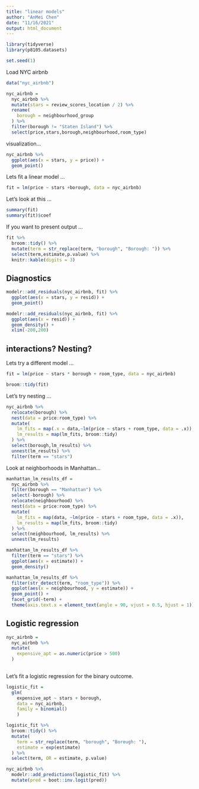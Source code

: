 ```yaml
---
title: "linear models"
author: "AnMei Chen"
date: "11/16/2021"
output: html_document
---
```


```r
library(tidyverse)
library(p8105.datasets)

set.seed(1)

```


Load NYC airbnb

```r
data("nyc_airbnb")

nyc_airbnb = 
  nyc_airbnb %>% 
  mutate(stars = review_scores_location / 2) %>% 
  rename(
    borough = neighbourhood_group
  ) %>% 
  filter(borough != "Staten Island") %>% 
  select(price,stars,borough,neighbourhood,room_type)
```

visualization...

```r
nyc_airbnb %>% 
  ggplot(aes(x = stars, y = price)) +
  geom_point()
```

Lets fit a linear model ...

```r
fit = lm(price ~ stars +borough, data = nyc_airbnb)
```

Let's look at this ...

```r
summary(fit)
summary(fit)$coef

```

If you want to present output ...

```r
fit %>% 
  broom::tidy() %>% 
  mutate(term = str_replace(term, "borough", "Borough: ")) %>% 
  select(term,estimate,p.value) %>% 
  knitr::kable(digits = 3)
```

## Diagnostics

```r

modelr::add_residuals(nyc_airbnb, fit) %>% 
  ggplot(aes(x = stars, y = resid)) +
  geom_point()

modelr::add_residuals(nyc_airbnb, fit) %>% 
  ggplot(aes(x = resid)) +
  geom_density() +
  xlim(-200,200)


```

## interactions? Nesting?

Lets try a different model ...

```r
fit = lm(price ~ stars * borough + room_type, data = nyc_airbnb)

broom::tidy(fit)
```

Let's try nesting ...

```r
nyc_airbnb %>% 
  relocate(borough) %>% 
  nest(data = price:room_type) %>% 
  mutate(
    lm_fits = map(.x = data,~lm(price ~ stars + room_type, data = .x)),
    lm_results = map(lm_fits, broom::tidy)
  ) %>% 
  select(borough,lm_results) %>% 
  unnest(lm_results) %>% 
  filter(term == "stars")
```

Look at neighborhoods in Manhattan...

```r
manhattan_lm_results_df = 
  nyc_airbnb %>% 
  filter(borough == "Manhattan") %>% 
  select(-borough) %>% 
  relocate(neighbourhood) %>% 
  nest(data = price:room_type) %>% 
  mutate(
    lm_fits = map(data, ~lm(price ~ stars + room_type, data = .x)),
    lm_results = map(lm_fits, broom::tidy)
  ) %>% 
  select(neighbourhood, lm_results) %>% 
  unnest(lm_results)

manhattan_lm_results_df %>% 
  filter(term == "stars") %>% 
  ggplot(aes(x = estimate)) +
  geom_density()

manhattan_lm_results_df %>% 
  filter(str_detect(term, "room_type")) %>% 
  ggplot(aes(x = neighbourhood, y = estimate)) +
  geom_point() +
  facet_grid(~term) +
  theme(axis.text.x = element_text(angle = 90, vjust = 0.5, hjust = 1))
```


## Logistic regression

```r
nyc_airbnb = 
  nyc_airbnb %>% 
  mutate(
    expensive_apt = as.numeric(price > 500)
  ) 
  
```

Let's fit a logistic regression for the binary outcome.

```r
logistic_fit = 
  glm(
    expensive_apt ~ stars + borough, 
    data = nyc_airbnb, 
    family = binomial()
    )

logistic_fit %>% 
  broom::tidy() %>% 
  mutate(
    term = str_replace(term, "borough", "Borough: "),
    estimate = exp(estimate)
  ) %>% 
  select(term, OR = estimate, p.value)

nyc_airbnb %>% 
  modelr::add_predictions(logistic_fit) %>% 
  mutate(pred = boot::inv.logit(pred))
```

